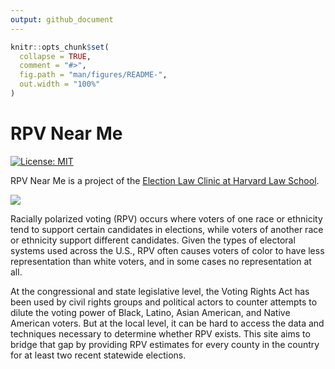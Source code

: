 ```yaml
---
output: github_document
---
```


<!-- README.md is generated from README.Rmd. Please edit that file -->

```r
knitr::opts_chunk$set(
  collapse = TRUE,
  comment = "#>",
  fig.path = "man/figures/README-",
  out.width = "100%"
)
```

# RPV Near Me

<!-- badges: start -->
[![License: MIT](https://img.shields.io/badge/Software%20License-MIT-blue.svg)](https://opensource.org/licenses/MIT)
<!-- badges: end -->

RPV Near Me is a project of the [Election Law Clinic at Harvard Law School](https://www.hlselectionlaw.org/).

![](https://www.rpvnearme.org/elc.png)


Racially polarized voting (RPV) occurs where voters of one race or ethnicity tend to support certain candidates in elections, while voters of another race or ethnicity support different candidates. Given the types of electoral systems used across the U.S., RPV often causes voters of color to have less representation than white voters, and in some cases no representation at all.

At the congressional and state legislative level, the Voting Rights Act has been used by civil rights groups and political actors to counter attempts to dilute the voting power of Black, Latino, Asian American, and Native American voters. But at the local level, it can be hard to access the data and techniques necessary to determine whether RPV exists. This site aims to bridge that gap by providing RPV estimates for every county in the country for at least two recent statewide elections.
